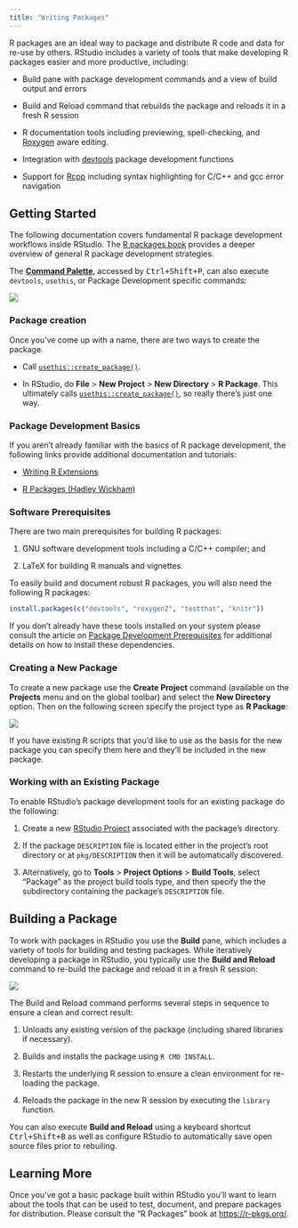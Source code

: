 ```yaml
---
title: "Writing Packages"
---
```


R packages are an ideal way to package and distribute R code and data for re-use by others. RStudio includes a variety of tools that make developing R packages easier and more productive, including:

-   Build pane with package development commands and a view of build output and errors

-   Build and Reload command that rebuilds the package and reloads it in a fresh R session

-   R documentation tools including previewing, spell-checking, and [Roxygen](https://roxygen2.r-lib.org/) aware editing.

-   Integration with [devtools](https://github.com/r-lib/devtools) package development functions

-   Support for [Rcpp](http://dirk.eddelbuettel.com/code/rcpp.html) including syntax highlighting for C/C++ and gcc error navigation

## Getting Started

The following documentation covers fundamental R package development workflows inside RStudio. The [R packages book](https://r-pkgs.org/) provides a deeper overview of general R package development strategies.

::: {.callout-tip}

The [**Command Palette**](../ui/command-palette.html), accessed by <kbd>Ctrl+Shift+P</kbd>, can also execute `devtools`, `usethis`, or Package Development specific commands:

![](images/command-palette-pkgs.png){fig-alt="The Command Palette filtered down to package development specific commands."}

:::

### Package creation

Once you've come up with a name, there are two ways to create the package.

-   Call [`usethis::create_package()`](https://usethis.r-lib.org/reference/create_package.html).

-   In RStudio, do **File** \> **New Project** \> **New Directory** \> **R Package**. This ultimately calls [`usethis::create_package()`](https://usethis.r-lib.org/reference/create_package.html), so really there's just one way.

### Package Development Basics

If you aren't already familiar with the basics of R package development, the following links provide additional documentation and tutorials:

-   [Writing R Extensions](https://rstudio.github.io/r-manuals/)

-   [R Packages (Hadley Wickham)](http://r-pkgs.had.co.nz/)

### Software Prerequisites

There are two main prerequisites for building R packages:

1.  GNU software development tools including a C/C++ compiler; and

2.  LaTeX for building R manuals and vignettes.

To easily build and document robust R packages, you will also need the following R packages:

``` r
install.packages(c("devtools", "roxygen2", "testthat", "knitr"))
```

If you don't already have these tools installed on your system please consult the article on [Package Development Prerequisites](https://support.rstudio.com/hc/en-us/articles/200486498-Package-Development-Prerequisites) for additional details on how to install these dependencies.

### Creating a New Package

To create a new package use the **Create Project** command (available on the **Projects** menu and on the global toolbar) and select the **New Directory** option. Then on the following screen specify the project type as **R Package**:

![](images/create-r-pkg.png){fig-alt="A screenshot of the New Project Wizard"}

::: callout-tip
If you have existing R scripts that you'd like to use as the basis for the new package you can specify them here and they'll be included in the new package.
:::

### Working with an Existing Package

To enable RStudio's package development tools for an existing package do the following:

1.  Create a new [RStudio Project](../code/projects.html) associated with the package's directory.

2.  If the package `DESCRIPTION` file is located either in the project's root directory or at `pkg/DESCRIPTION` then it will be automatically discovered.

3.  Alternatively, go to **Tools** \> **Project Options** \> **Build Tools**, select "Package" as the project build tools type, and then specify the the subdirectory containing the package's `DESCRIPTION` file.

## Building a Package

To work with packages in RStudio you use the **Build** pane, which includes a variety of tools for building and testing packages. While iteratively developing a package in RStudio, you typically use the **Build and Reload** command to re-build the package and reload it in a fresh R session:

![](images/build-reload-pkg.png){fig-alt="The build pane in RStudio, showing the output of a 'Build package' command."}

The Build and Reload command performs several steps in sequence to ensure a clean and correct result:

1.  Unloads any existing version of the package (including shared libraries if necessary).

2.  Builds and installs the package using `R CMD INSTALL`.

3.  Restarts the underlying R session to ensure a clean environment for re-loading the package.

4.  Reloads the package in the new R session by executing the `library` function.

You can also execute **Build and Reload** using a keyboard shortcut <kbd>Ctrl+Shift+B</kbd> as well as configure RStudio to automatically save open source files prior to rebuiling.

## Learning More

Once you've got a basic package built within RStudio you'll want to learn about the tools that can be used to test, document, and prepare packages for distribution. Please consult the "R Packages" book at <https://r-pkgs.org/>.
